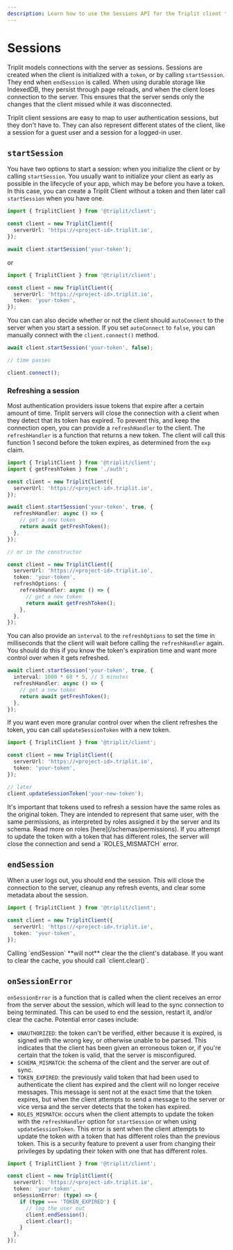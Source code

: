 ```yaml
---
description: Learn how to use the Sessions API for the Triplit client to model auth events in your app.
---
```



# Sessions

Triplit models connections with the server as sessions. Sessions are created when the client is initialized with a `token`, or by calling `startSession`. They end when `endSession` is called. When using durable storage like IndexedDB, they persist through page reloads, and when the client loses connection to the server. This ensures that the server sends only the changes that the client missed while it was disconnected.

Triplit client sessions are easy to map to user authentication sessions, but they don't have to. They can also represent different states of the client, like a session for a guest user and a session for a logged-in user.

## `startSession`

You have two options to start a session: when you initialize the client or by calling `startSession`. You usually want to initialize your client as early as possible in the lifecycle of your app, which may be before you have a token. In this case, you can create a Triplit Client without a token and then later call `startSession` when you have one.

```ts
import { TriplitClient } from '@triplit/client';

const client = new TriplitClient({
  serverUrl: 'https://<project-id>.triplit.io',
});

await client.startSession('your-token');
```

or

```ts
import { TriplitClient } from '@triplit/client';

const client = new TriplitClient({
  serverUrl: 'https://<project-id>.triplit.io',
  token: 'your-token',
});
```

You can can also decide whether or not the client should `autoConnect` to the server when you start a session. If you set `autoConnect` to `false`, you can manually connect with the `client.connect()` method.

```ts
await client.startSession('your-token', false);

// time passes

client.connect();
```

### Refreshing a session

Most authentication providers issue tokens that expire after a certain amount of time. Triplit servers will close the connection with a client when they detect that its token has expired. To prevent this, and keep the connection open, you can provide a `refreshHandler` to the client. The `refreshHandler` is a function that returns a new token. The client will call this function 1 second before the token expires, as determined from the `exp` claim.

```ts
import { TriplitClient } from '@triplit/client';
import { getFreshToken } from './auth';

const client = new TriplitClient({
  serverUrl: 'https://<project-id>.triplit.io',
});

await client.startSession('your-token', true, {
  refreshHandler: async () => {
    // get a new token
    return await getFreshToken();
  },
});

// or in the constructor

const client = new TriplitClient({
  serverUrl: 'https://<project-id>.triplit.io',
  token: 'your-token',
  refreshOptions: {
    refreshHandler: async () => {
      // get a new token
      return await getFreshToken();
    },
  },
});
```

You can also provide an `interval` to the `refreshOptions` to set the time in milliseconds that the client will wait before calling the `refreshHandler` again. You should do this if you know the token's expiration time and want more control over when it gets refreshed.

```ts
await client.startSession('your-token', true, {
  interval: 1000 * 60 * 5, // 5 minutes
  refreshHandler: async () => {
    // get a new token
    return await getFreshToken();
  },
});
```

If you want even more granular control over when the client refreshes the token, you can call `updateSessionToken` with a new token.

```ts
import { TriplitClient } from '@triplit/client';

const client = new TriplitClient({
  serverUrl: 'https://<project-id>.triplit.io',
  token: 'your-token',
});

// later
client.updateSessionToken('your-new-token');
```

<Callout>
  It's important that tokens used to refresh a session have the same roles as
  the original token. They are intended to represent that same user, with the
  same permissions, as interpreted by roles assigned it by the server and its
  schema. Read more on roles [here](/schemas/permissions). If you attempt to
  update the token with a token that has different roles, the server will close
  the connection and send a `ROLES_MISMATCH` error.
</Callout>

## `endSession`

When a user logs out, you should end the session. This will close the connection to the server, cleanup any refresh events, and clear some metadata about the session.

```ts
import { TriplitClient } from '@triplit/client';

const client = new TriplitClient({
  serverUrl: 'https://<project-id>.triplit.io',
  token: 'your-token',
});
```

<Callout>
  Calling `endSession` **will not** clear the the client's database. If you want
  to clear the cache, you should call `client.clear()`.
</Callout>

## `onSessionError`

`onSessionError` is a function that is called when the client receives an error from the server about the session, which will lead to the sync connection to being terminated. This can be used to end the session, restart it, and/or clear the cache. Potential error cases include:

- `UNAUTHORIZED`: the token can't be verified, either because it is expired, is signed with the wrong key, or otherwise unable to be parsed. This indicates that the client has been given an erroneous token or, if you're certain that the token is valid, that the server is misconfigured.
- `SCHEMA_MISMATCH`: the schema of the client and the server are out of sync.
- `TOKEN_EXPIRED`: the previously valid token that had been used to authenticate the client has expired and the client will no longer receive messages. This message is sent not at the exact time that the token expires, but when the client attempts to send a message to the server or vice versa and the server detects that the token has expired.
- `ROLES_MISMATCH`: occurs when the client attempts to update the token with the `refreshHandler` option for `startSession` or when using `updateSessionToken`. This error is sent when the client attempts to update the token with a token that has different roles than the previous token. This is a security feature to prevent a user from changing their privileges by updating their token with one that has different roles.

```ts
import { TriplitClient } from '@triplit/client';

const client = new TriplitClient({
  serverUrl: 'https://<project-id>.triplit.io',
  token: 'your-token',
  onSessionError: (type) => {
    if (type === 'TOKEN_EXPIRED') {
      // log the user out
      client.endSession();
      client.clear();
    }
  },
});
```
